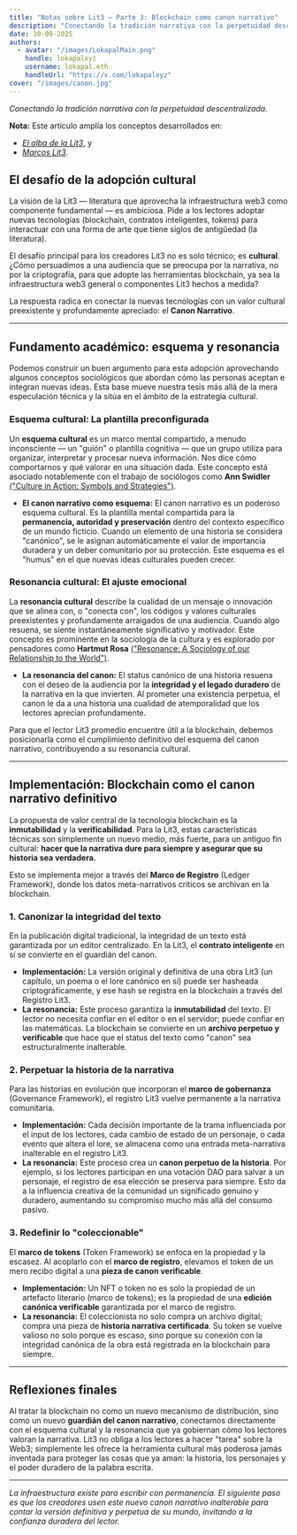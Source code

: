 ```yaml
---
title: "Notas sobre Lit3 — Parte 3: Blockchain como canon narrativo"
description: "Conectando la tradición narrativa con la perpetuidad descentralizada."
date: 30-09-2025
authors:
  - avatar: "/images/LokapalMain.png"
    handle: lokapalxyz
    username: lokapal.eth
    handleUrl: "https://x.com/lokapalxyz"
cover: "/images/canon.jpg"
---
```


*Conectando la tradición narrativa con la perpetuidad descentralizada.*

**Nota:** Este artículo amplía los conceptos desarrollados en:
- [*El alba de la Lit3*](https://www.lokapal.xyz/es/thoughtchain/the-dawn-of-lit3), y
- [*Marcos Lit3*](https://www.lokapal.xyz/es/thoughtchain/lit3-frameworks).

## El desafío de la adopción cultural

La visión de la Lit3 — literatura que aprovecha la infraestructura web3 como componente fundamental — es ambiciosa. Pide a los lectores adoptar nuevas tecnologías (blockchain, contratos inteligentes, tokens) para interactuar con una forma de arte que tiene siglos de antigüedad (la literatura).

El desafío principal para los creadores Lit3 no es solo técnico; es **cultural**. ¿Cómo persuadimos a una audiencia que se preocupa por la narrativa, no por la criptografía, para que adopte las herramientas blockchain, ya sea la infraestructura web3 general o componentes Lit3 hechos a medida?

La respuesta radica en conectar la nuevas tecnologías con un valor cultural preexistente y profundamente apreciado: el **Canon Narrativo**.

---

## Fundamento académico: esquema y resonancia

Podemos construir un buen argumento para esta adopción aprovechando algunos conceptos sociológicos que abordan cómo las personas aceptan e integran nuevas ideas. Esta base mueve nuestra tesis más allá de la mera especulación técnica y la sitúa en el ámbito de la estrategia cultural.

### Esquema cultural: La plantilla preconfigurada
Un **esquema cultural** es un marco mental compartido, a menudo inconsciente — un "guión" o plantilla cognitiva — que un grupo utiliza para organizar, interpretar y procesar nueva información. Nos dice cómo comportarnos y qué valorar en una situación dada. Este concepto está asociado notablemente con el trabajo de sociólogos como **Ann Swidler** [("Culture in Action: Symbols and Strategies")](https://www.asanet.org/wp-content/uploads/savvy/introtosociology/Documents/ASRSwidler1986.pdf).

* **El canon narrativo como esquema:** El canon narrativo es un poderoso esquema cultural. Es la plantilla mental compartida para la **permanencia, autoridad y preservación** dentro del contexto específico de un mundo ficticio. Cuando un elemento de una historia se considera "canónico", se le asignan automáticamente el valor de importancia duradera y un deber comunitario por su protección. Este esquema es el "humus" en el que nuevas ideas culturales pueden crecer.

### Resonancia cultural: El ajuste emocional
La **resonancia cultural** describe la cualidad de un mensaje o innovación que se alinea con, o "conecta con", los códigos y valores culturales preexistentes y profundamente arraigados de una audiencia. Cuando algo resuena, se siente instantáneamente significativo y motivador. Este concepto es prominente en la sociología de la cultura y es explorado por pensadores como **Hartmut Rosa** [("Resonance: A Sociology of our Relationship to the World")](https://www.wiley.com/en-us/Resonance%3A+A+Sociology+of+Our+Relationship+to+the+World-p-9781509519927).

* **La resonancia del canon:** El status canónico de una historia resuena con el deseo de la audiencia por la **integridad y el legado duradero** de la narrativa en la que invierten. Al prometer una existencia perpetua, el canon le da a una historia una cualidad de atemporalidad que los lectores aprecian profundamente.

Para que el lector Lit3 promedio encuentre útil a la blockchain, debemos posicionarla como el cumplimiento definitivo del esquema del canon narrativo, contribuyendo a su resonancia cultural.

---

## Implementación: Blockchain como el canon narrativo definitivo

La propuesta de valor central de la tecnología blockchain es la **inmutabilidad** y la **verificabilidad**. Para la Lit3, estas características técnicas son simplemente un nuevo medio, más fuerte, para un antiguo fin cultural: **hacer que la narrativa dure para siempre y asegurar que su historia sea verdadera.**

Esto se implementa mejor a través del **Marco de Registro** (Ledger Framework), donde los datos meta-narrativos críticos se archivan en la blockchain.

### 1. Canonizar la integridad del texto
En la publicación digital tradicional, la integridad de un texto está garantizada por un editor centralizado. En la Lit3, el **contrato inteligente** en sí se convierte en el guardián del canon.

* **Implementación:** La versión original y definitiva de una obra Lit3 (un capítulo, un poema o el lore canónico en sí) puede ser hasheada criptográficamente, y ese hash se registra en la blockchain a través del Registro Lit3.
* **La resonancia:** Este proceso garantiza la **inmutabilidad** del texto. El lector no necesita confiar en el editor o en el servidor; puede confiar en las matemáticas. La blockchain se convierte en un **archivo perpetuo y verificable** que hace que el status del texto como "canon" sea estructuralmente inalterable.

### 2. Perpetuar la historia de la narrativa
Para las historias en evolución que incorporan el **marco de gobernanza** (Governance Framework), el registro Lit3 vuelve permanente a la narrativa comunitaria.

* **Implementación:** Cada decisión importante de la trama influenciada por el input de los lectores, cada cambio de estado de un personaje, o cada evento que altera el lore, se almacena como una entrada meta-narrativa inalterable en el registro Lit3.
* **La resonancia:** Este proceso crea un **canon perpetuo de la historia**. Por ejemplo, si los lectores participan en una votación DAO para salvar a un personaje, el registro de esa elección se preserva para siempre. Esto da a la influencia creativa de la comunidad un significado genuino y duradero, aumentando su compromiso mucho más allá del consumo pasivo.

### 3. Redefinir lo "coleccionable"
El **marco de tokens** (Token Framework) se enfoca en la propiedad y la escasez. Al acoplarlo con el **marco de registro**, elevamos el token de un mero recibo digital a una **pieza de canon verificable**.

* **Implementación:** Un NFT o token no es solo la propiedad de un artefacto literario (marco de tokens); es la propiedad de una **edición canónica verificable** garantizada por el marco de registro.
* **La resonancia:** El coleccionista no solo compra un archivo digital; compra una pieza de **historia narrativa certificada**. Su token se vuelve valioso no solo porque es escaso, sino porque su conexión con la integridad canónica de la obra está registrada en la blockchain para siempre.

---

## Reflexiones finales

Al tratar la blockchain no como un nuevo mecanismo de distribución, sino como un nuevo **guardián del canon narrativo**, conectamos directamente con el esquema cultural y la resonancia que ya gobiernan cómo los lectores valoran la narrativa. Lit3 no obliga a los lectores a hacer "tarea" sobre la Web3; simplemente les ofrece la herramienta cultural más poderosa jamás inventada para proteger las cosas que ya aman: la historia, los personajes y el poder duradero de la palabra escrita.

---

*La infraestructura existe para escribir con permanencia. El siguiente paso es que los creadores usen este nuevo canon narrativo inalterable para contar la versión definitiva y perpetua de su mundo, invitando a la confianza duradera del lector.*